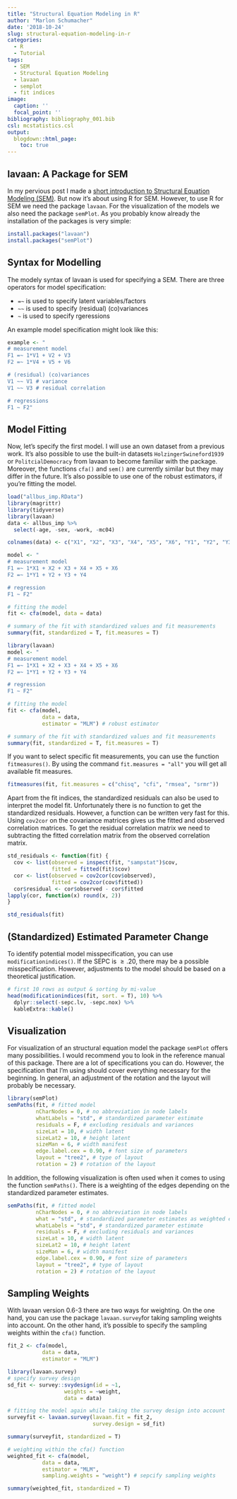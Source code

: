 ```yaml
---
title: "Structural Equation Modeling in R"
author: "Marlon Schumacher"
date: '2018-10-24'
slug: structural-equation-modeling-in-r
categories:
  - R
  - Tutorial
tags:
  - SEM
  - Structural Equation Modeling
  - lavaan
  - semplot
  - fit indices
image:
  caption: ''
  focal_point: ''
bibliography: bibliography_001.bib 
csl: mcstatistics.csl
output: 
  blogdown::html_page:
    toc: true
---
```


## lavaan: A Package for SEM
In my pervious post I made a [short introduction to Structural Equation Modeling (SEM)](https://www.mcstatistics.eu/post/structural-equation-modeling-a-short-introduction/). But now it's about using R for SEM. However, to use R for SEM we need the package `lavaan`. For the visualization of the models we also need the package `semPlot`. As you probably know already the installation of the packages is very simple:

```r
install.packages("lavaan")
install.packages("semPlot")
```

## Syntax for Modelling
The modely syntax of lavaan is used for specifying a SEM. There are three operators for model specification:

+ `=~` is used to specify latent variables/factors
+ `~~` is used to specify (residual) (co)variances
+ `~`  is used to specify rgeressions

An example model specification might look like this:

```r
example <- "
# measurement model
F1 =~ 1*V1 + V2 + V3
F2 =~ 1*V4 + V5 + V6

# (residual) (co)variances
V1 ~~ V1 # variance
V1 ~~ V3 # residual correlation

# regressions
F1 ~ F2"
```

## Model Fitting
Now, let's specify the first model. I will use an own dataset from a previous work. It's also possible to use the built-in datasets `HolzingerSwineford1939` or `PolitcialDemocracy` from lavaan to become familiar with the package. Moreover, the functions `cfa()` and `sem()` are currently similar but they may differ in the future. It's also possible to use one of the robust estimators, if you're fitting the model.

```r
load("allbus_imp.RData")
library(magrittr)
library(tidyverse)
library(lavaan)
data <- allbus_imp %>% 
  select(-age, -sex, -work, -mc04)

colnames(data) <- c("X1", "X2", "X3", "X4", "X5", "X6", "Y1", "Y2", "Y3", "Y4", "weight")

model <- "
# measurement model
F1 =~ 1*X1 + X2 + X3 + X4 + X5 + X6
F2 =~ 1*Y1 + Y2 + Y3 + Y4

# regression
F1 ~ F2"

# fitting the model
fit <- cfa(model, data = data)

# summary of the fit with standardized values and fit measurements
summary(fit, standardized = T, fit.measures = T)
```


```r
library(lavaan)
model <- "
# measurement model
F1 =~ 1*X1 + X2 + X3 + X4 + X5 + X6
F2 =~ 1*Y1 + Y2 + Y3 + Y4

# regression
F1 ~ F2"

# fitting the model
fit <- cfa(model, 
           data = data,
           estimator = "MLM") # robust estimator 

# summary of the fit with standardized values and fit measurements
summary(fit, standardized = T, fit.measures = T)
```

If you want to select specific fit measurements, you can use the function `fitmeasures()`. By using the command `fit.measures = "all"` you will get all available fit measures.

```r
fitmeasures(fit, fit.measures = c("chisq", "cfi", "rmsea", "srmr"))
```

Apart from the fit indices, the standardized residuals can also be used to interpret the model fit. Unfortunately there is no function to get the standardized residuals. However, a function can be written very fast for this. Using `cov2cor` on the covariance matrices gives us the fitted and observed correlation matrices. To get the residual correlation matrix we need to subtracting the fitted correlation matrix from the observed correlation matrix. 

```r
std_residuals <- function(fit) {
  cov <- list(observed = inspect(fit, "sampstat")$cov,
              fitted = fitted(fit)$cov)
  cor <- list(observed = cov2cor(cov$observed),
              fitted = cov2cor(cov$fitted))
  cor$residual <- cor$observed - cor$fitted
lapply(cor, function(x) round(x, 2))
}

std_residuals(fit)
```


## (Standardized) Estimated Parameter Change
To identify potential model misspecification, you can use `modificationindices()`. If the SEPC is $\geq.20$, there may be a possible misspecification. However, adjustments to the model should be based on a theoretical justification.

```r
# first 10 rows as output & sorting by mi-value
head(modificationindices(fit, sort. = T), 10) %>% 
  dplyr::select(-sepc.lv, -sepc.nox) %>% 
  kableExtra::kable()
```

## Visualization
For visualization of an structural equation model the package `semPlot` offers many possibilities. I would recommend you to look in the reference manual of this package. There are a lot of specifications you can do. However, the specification that I'm using should cover everything necessary for the beginning. In general, an adjustment of the rotation and the layout will probably be necessary.

```r
library(semPlot)
semPaths(fit, # fitted model
         nCharNodes = 0, # no abbreviation in node labels
         whatLabels = "std", # standardized parameter estimate 
         residuals = F, # excluding residuals and variances
         sizeLat = 10, # width latent
         sizeLat2 = 10, # height latent
         sizeMan = 6, # width manifest
         edge.label.cex = 0.90, # font size of parameters
         layout = "tree2", # type of layout
         rotation = 2) # rotation of the layout
```

In addition, the following visualization is often used when it comes to using the function `semPaths()`. There is a weighting of the edges depending on the standardized parameter estimates. 

```r
semPaths(fit, # fitted model
         nCharNodes = 0, # no abbreviation in node labels
         what = "std", # standardized parameter estimates as weighted edges 
         whatLabels = "std", # standardized parameter estimate 
         residuals = F, # excluding residuals and variances
         sizeLat = 10, # width latent
         sizeLat2 = 10, # height latent
         sizeMan = 6, # width manifest
         edge.label.cex = 0.90, # font size of parameters
         layout = "tree2", # type of layout
         rotation = 2) # rotation of the layout
```

## Sampling Weights
With lavaan version 0.6-3 there are two ways for weighting. On the one hand, you can use the package `lavaan.survey`for taking sampling weights into account. On the other hand, it's possible to specify the sampling weights within the `cfa()` function. 

```r
fit_2 <- cfa(model, 
           data = data,
           estimator = "MLM")

library(lavaan.survey)
# specify survey design
sd_fit <- survey::svydesign(id = ~1,
                  weights = ~weight,
                  data = data)

# fitting the model again while taking the survey design into account
surveyfit <- lavaan.survey(lavaan.fit = fit_2,
                           survey.design = sd_fit)

summary(surveyfit, standardized = T)
```

```r
# weighting within the cfa() function
weighted_fit <- cfa(model, 
           data = data,
           estimator = "MLM",
           sampling.weights = "weight") # sepcify sampling weights

summary(weighted_fit, standardized = T)
```


